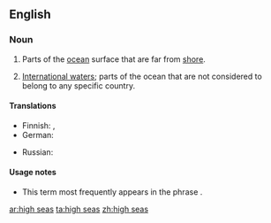 ==English==

===Noun===
{{infl|en|plural|head=[[high]] [[seas]]}} {{pluralonly}}

# {{nautical}} Parts of the [[ocean]] surface that are far from [[shore]].
# {{context|specifically}} [[international waters|International waters]]; parts of the ocean that are not considered to belong to any specific country.

====Translations====
{{trans-top|parts of ocean far from shore}}
* Finnish: {{t|fi|avomeri}}, {{t|fi|ulkomeri}}
* German: {{t|de|Hochsee|f}}
{{trans-mid}}
* Russian: {{t|ru|открытое море|tr=otkrýtnoje móre|n}}
{{trans-bottom}}

{{trans-see|international waters}}

====Usage notes====
* This term most frequently appears in the phrase {{term||on the high seas}}.

[[ar:high seas]]
[[ta:high seas]]
[[zh:high seas]]
